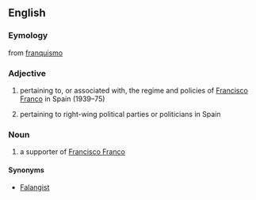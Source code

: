 == English ==
=== Eymology ===
from {{Sp.}} [[franquismo]]

=== Adjective ===
{{en-adj}}

#pertaining to, or associated with, the regime and policies of [[w:Francisco Franco|Francisco Franco]] in Spain (1939–75)
#{{pejorative}} pertaining to right-wing political parties or politicians in Spain

=== Noun ===
{{en-noun}}

#a supporter of [[w:Francisco Franco|Francisco Franco]]

==== Synonyms ====
*[[Falangist]]